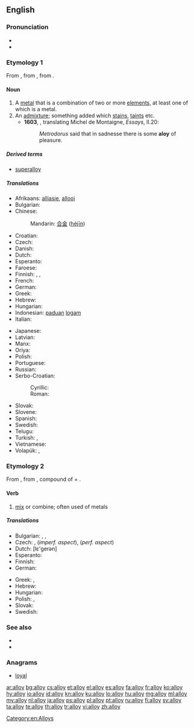==English==

===Pronunciation===
* {{audio|en-us-alloy.ogg|Audio (US)}}
* {{IPA|/ˈalɔɪ/}}

===Etymology 1===
From {{etyl|xno}} {{term|alai|lang=xno}}, from {{etyl|fro}} {{term|aloi|lang=fro}}, from {{term|aloiier|lang=fro}}.

====Noun====
{{en-noun}}

# A [[metal]] that is a combination of two or more [[element]]s, at least one of which is a metal.
# An [[admixture]]; something added which [[stain]]s, [[taint]]s etc.
#*'''1603''', {{w|John Florio}}, translating Michel de Montaigne, ''Essays'', II.20:
#*:''Metrodorus'' said that in sadnesse there is some '''aloy''' of pleasure.

=====Derived terms=====
* [[superalloy]]

=====Translations=====
{{trans-top|metal combined of more elements}}
* Afrikaans: [[alliasie]], [[allooi]]
* Bulgarian: {{t-|bg|сплав}}
* Chinese:
*: Mandarin: [[合金]] ([[héjīn]])
* Croatian: {{t-|hr|legura|f|alt=legúra}}
* Czech: {{t+|cs|slitina|f}}
* Danish: {{t-|da|legering|c}}
* Dutch: {{t+|nl|legering|f}}
* Esperanto: {{t-|eo|alojo|xs=Esperanto}}
* Faroese: {{t-|fo|málmbland|xs=Faroese}}
* Finnish: {{t+|fi|seos}}, {{t+|fi|metalliseos}}, {{t+|fi|lejeerinki}}
* French: {{t+|fr|alliage|m}}
* German: {{t+|de|Legierung|f}}
* Greek: {{t+|el|κράμα|n|tr=kráma}}
* Hebrew: {{t+|he|סגסוגת|f}}
* Hungarian: {{t+|hu|ötvözet}}
* Indonesian: [[padu|paduan]] [[logam]]
* Italian: {{t+|it|lega|f}}
{{trans-mid}}
* Japanese: {{t+|ja|合金|tr=ごうきん, gōkin}}
* Latvian: {{t-|lv|sakausējums|m|xs=Latvian}}
* Manx: {{t-|gv|co-veain|f}}
* Oriya: {{t-|or|ମିଶ୍ରଧାତୁ|sc=Orya}}
* Polish: {{t+|pl|stop|m}}
* Portuguese: {{t+|pt|liga|f}}
* Russian: {{t+|ru|сплав|m|tr=spláv}}
* Serbo-Croatian:
*: Cyrillic: {{t-|sh|слитина|f}}
*: Roman: {{t-|sh|slitina|f}}
* Slovak: {{t-|sk|zliatina|f}}
* Slovene: {{t+|sl|zlitina|f}}
* Spanish: {{t+|es|aleación|f}}
* Swedish: {{t+|sv|legering|c}}
* Telugu: {{t-|te|మిశ్రమలోహం|tr=miSramalOhaM}}
* Turkish: {{t+|tr|alaşım}}, {{t+|tr|halita}}
* Vietnamese: {{t+|vi|hợp kim|xs=Vietnamese}}
* Volapük: {{t+|vo|laliad}}, {{qualifier|obsolete}} {{t-|vo|metalamig}}
{{trans-bottom}}

===Etymology 2===
From {{etyl|fro}} {{term|aloiier||assemble, join|lang=fro}}, from {{etyl|la}} {{term|alligare||bind to, tie to|lang=la}}, compound of {{term|ad||to|lang=la}} + {{term|ligare||to bind|lang=la}}.

====Verb====
{{en-verb}}

# [[mix]] or combine; often used of metals

=====Translations=====
{{trans-top|mix or combine}}
* Bulgarian: {{t-|bg|сплавям}}, {{t+|bg|смесвам}}, {{t-|bg|легирам}}
* Czech: {{t-|cs|legovat}}, {{t-|cs|slévat}} (''imperf. aspect''), {{t-|cs|slít}} (''perf. aspect'')
* Dutch: {{t+|nl|legeren}} [lε'gerən]
* Esperanto: {{t-|eo|aloji|xs=Esperanto}}
* Finnish: {{t-|fi|seostaa}}
* German: {{t+|de|legieren}}
{{trans-mid}}
* Greek: {{t-|el|κραματοποιώ|tr=kramatopió}}, {{t+|el|νοθεύω|tr=nothévo}}
* Hebrew: {{t-|he|נתך|m|tr=nétekh}}
* Hungarian: {{t-|hu|ötvöz}}
* Polish: {{t-|pl|stapiać}}, {{t-|pl|stopić}}
* Slovak: {{t-|sk|zliať}}
* Swedish: {{t-|sv|legera}}
{{trans-bottom}}

===See also===
* {{pedialite}}
* {{Wikisource1911Enc Citation|Alloys}}

===Anagrams===
* [[loyal#English|loyal]]

[[Category:en:Alloys]]

[[ar:alloy]]
[[bg:alloy]]
[[cs:alloy]]
[[et:alloy]]
[[el:alloy]]
[[es:alloy]]
[[fa:alloy]]
[[fr:alloy]]
[[ko:alloy]]
[[hy:alloy]]
[[io:alloy]]
[[id:alloy]]
[[kn:alloy]]
[[ku:alloy]]
[[lo:alloy]]
[[hu:alloy]]
[[mg:alloy]]
[[ml:alloy]]
[[my:alloy]]
[[nl:alloy]]
[[ja:alloy]]
[[ps:alloy]]
[[pl:alloy]]
[[pt:alloy]]
[[ru:alloy]]
[[fi:alloy]]
[[sv:alloy]]
[[ta:alloy]]
[[te:alloy]]
[[th:alloy]]
[[tr:alloy]]
[[vi:alloy]]
[[zh:alloy]]